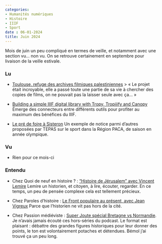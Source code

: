 ```yaml
---
categories:
- Humanités numériques
- Histoire 
- IIIF 
- Sport 
date : 06-01-2024
title: Juin 2024
---
```


Mois de juin un peu compliqué en termes de veille, et notamment avec une section vu... non vu. On se retrouve certainement en septembre pour livaison de la veille estivale.

### Lu

* [Toulouse, refuge des archives filmiques palestiniennes](https://orientxxi.info/lu-vu-entendu/toulouse-refuge-des-archives-filmiques-palestiniennes,7359)
> « Le projet était incroyable, elle a passé toute une partie de sa vie à chercher des copies de films, on ne pouvait pas la laisser seule avec ça... »

* [Building a simple IIIF digital library with Tropy, Tropiiify and Canopy](https://literarymachin.es/iiif-tropy-canopy/) Émerge des connecteurs entre différents outils pour profiter au maximum des bénéfices du IIIF.

* [Le pré de foire à Sisteron](https://tepas.mmsh.fr/notices_tepas/fiche-0043/) Un exemple de notice parmi d'autres proposées par TEPAS sur le sport dans la Région PACA, de saison en année olympique.

### Vu

* Rien pour ce mois-ci

### Entendu

* Chez Quoi de neuf en histoire ? : ["Histoire de Jérusalem" avec Vincent Lemire](https://podcast.ausha.co/quoi-de-neuf-en-histoire/episode-79-histoire-de-jerusalem-vincent-lemire) Lemire un historien, et citoyen, à lire, écouter, regarder. En ce temps, un peu de pensée complexe cela est tellement précieux.

* Chez Paroles d'histoire : [Le Front populaire au présent, avec Jean Vigreux](http://parolesdhistoire.fr/index.php/2024/06/22/343-le-front-populaire-au-present-avec-jean-vigreux/) Parce que l'historien ne vit pas hors de la cité.

* Chez Passion médiéviste : [Super Joute spécial Bretagne vs Normandie](https://passionmedievistes.fr/super-joute-bretagne-normandie/). Je n'avais jamais écouté ces hors-séries du podcast. Le format est plaisant : débattre des grandes figures historiques pour leur donner des points, le ton est volontairement potaches et détendues. Bémol j'ai trouvé ça un peu long.